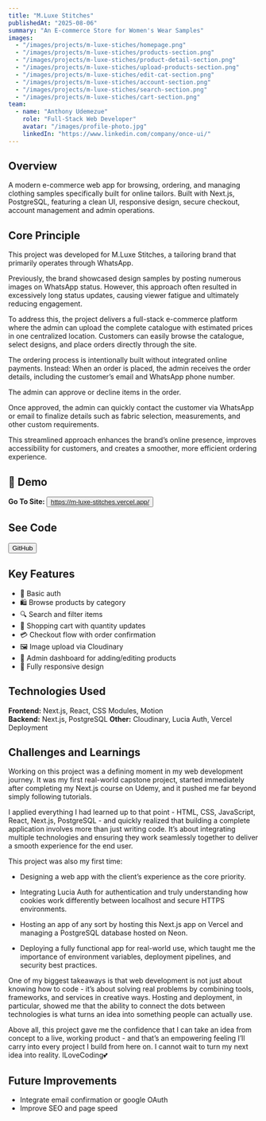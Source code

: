 ```yaml
---
title: "M.Luxe Stitches"
publishedAt: "2025-08-06"
summary: "An E-commerce Store for Women's Wear Samples"
images:
  - "/images/projects/m-luxe-stiches/homepage.png"
  - "/images/projects/m-luxe-stiches/products-section.png"
  - "/images/projects/m-luxe-stiches/product-detail-section.png"
  - "/images/projects/m-luxe-stiches/upload-products-section.png"
  - "/images/projects/m-luxe-stiches/edit-cat-section.png"
  - "/images/projects/m-luxe-stiches/account-section.png"
  - "/images/projects/m-luxe-stiches/search-section.png"
  - "/images/projects/m-luxe-stiches/cart-section.png"
team:
  - name: "Anthony Udemezue"
    role: "Full-Stack Web Developer"
    avatar: "/images/profile-photo.jpg"
    linkedIn: "https://www.linkedin.com/company/once-ui/"
---
```


## Overview

A modern e-commerce web app for browsing, ordering, and managing clothing samples specifically built for online tailors. Built with Next.js, PostgreSQL, featuring a clean UI, responsive design, secure checkout, account management and admin operations.

## Core Principle

This project was developed for M.Luxe Stitches, a tailoring brand that primarily operates through WhatsApp.

Previously, the brand showcased design samples by posting numerous images on WhatsApp status. However, this approach often resulted in excessively long status updates, causing viewer fatigue and ultimately reducing engagement. 
 
To address this, the project delivers a full-stack e-commerce platform where the admin can upload the complete catalogue with estimated prices in one centralized location.
Customers can easily browse the catalogue, select designs, and place orders directly through the site.

The ordering process is intentionally built without integrated online payments. Instead:
When an order is placed, the admin receives the order details, including the customer’s email and WhatsApp phone number.

The admin can approve or decline items in the order.

Once approved, the admin can quickly contact the customer via WhatsApp or email to finalize details such as fabric selection, measurements, and other custom requirements.

This streamlined approach enhances the brand’s online presence, improves accessibility for customers, and creates a smoother, more efficient ordering experience.

## 🚀 Demo

**Go To Site:** <Button href="https://m-luxe-stitches.vercel.app/" prefixIcon="web" size="s" weight="default" variant="secondary">https://m-luxe-stitches.vercel.app/</Button>

## See Code

<Button href="https://github.com/iCodeDre/m_luxe_stitches" prefixIcon="github" size="s" weight="default" variant="secondary">GitHub</Button>

## Key Features

- 🔑 Basic auth
- 🛍️ Browse products by category
- 🔍 Search and filter items
- 🛒 Shopping cart with quantity updates
- 💳 Checkout flow with order confirmation
- 🖼️ Image upload via Cloudinary
- 🔑 Admin dashboard for adding/editing products
- 📱 Fully responsive design

## Technologies Used

**Frontend:** Next.js, React, CSS Modules, Motion  
**Backend:** Next.js, PostgreSQL
**Other:** Cloudinary, Lucia Auth, Vercel Deployment

## Challenges and Learnings

Working on this project was a defining moment in my web development journey. It was my first real-world capstone project, started immediately after completing my Next.js course on Udemy, and it pushed me far beyond simply following tutorials.

I applied everything I had learned up to that point - HTML, CSS, JavaScript, React, Next.js, PostgreSQL - and quickly realized that building a complete application involves more than just writing code. It’s about integrating multiple technologies and ensuring they work seamlessly together to deliver a smooth experience for the end user.

This project was also my first time:

- Designing a web app with the client’s experience as the core priority.

- Integrating Lucia Auth for authentication and truly understanding how cookies work differently between localhost and secure HTTPS environments.

- Hosting an app of any sort by hosting this Next.js app on Vercel and managing a PostgreSQL database hosted on Neon.

- Deploying a fully functional app for real-world use, which taught me the importance of environment variables, deployment pipelines, and security best practices.

One of my biggest takeaways is that web development is not just about knowing how to code - it’s about solving real problems by combining tools, frameworks, and services in creative ways. Hosting and deployment, in particular, showed me that the ability to connect the dots between technologies is what turns an idea into something people can actually use.

Above all, this project gave me the confidence that I can take an idea from concept to a live, working product - and that’s an empowering feeling I’ll carry into every project I build from here on. I cannot wait to turn my next idea into reality. ILoveCoding💕


## Future Improvements
- Integrate email confirmation or google OAuth
- Improve SEO and page speed

